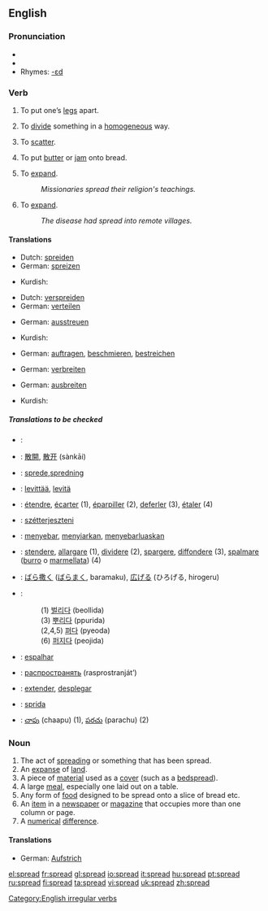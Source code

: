 ==English==

{{rank|expect|nation|legal|965|spread|enter|consider|provided}}

===Pronunciation===
*{{IPA|/'sprɛd/}}
*{{audio|en-us-spread.ogg|Audio (US)}}
*Rhymes: [[Rhymes:English:-ɛd|-ɛd]]

===Verb===
{{en-verb|spreads|spreading|spread}}
[[Category:English irregular verbs]]

#{{transitive}} To put one’s [[leg]]s apart.
#{{transitive}} To [[divide]] something in a [[homogeneous]] way.
#{{transitive}} To [[scatter]].
#{{transitive}} To put [[butter]] or [[jam]] onto bread.
#{{transitive}} To [[expand]].
#:''Missionaries spread their religion's teachings.''
#{{intransitive}} To [[expand]].
#:''The disease had spread into remote villages.''

====Translations====
{{trans-top|To put one’s [[leg]]s apart}}
*Dutch: [[spreiden]]
*German: [[spreizen]]
{{trans-mid}}
*Kurdish: {{KUchar|[[قاچ کردنه‌وه‌‌]]}}
{{trans-bottom}}

{{trans-top|To [[divide]] something in a [[homogeneous]] way}}
*Dutch: [[verspreiden]]
*German: [[verteilen]]
{{trans-mid}}
{{trans-bottom}}

{{trans-top|To [[scatter]]}}
*German: [[ausstreuen]]
{{trans-mid}}
*Kurdish: {{KUchar|[[بڵاوکردنه‌وه‌]]}}
{{trans-bottom}}

{{trans-top|To put [[butter]] or [[jam]] onto bread}}
*German: [[auftragen]], [[beschmieren]], [[bestreichen]]
{{trans-mid}}
{{trans-bottom}}

{{trans-top|(transitive) To [[expand]]}}
*German: [[verbreiten]]
{{trans-mid}}

{{trans-bottom}}

{{trans-top|(intransitive) To [[expand]]}}
*German: [[ausbreiten]]
{{trans-mid}}
*Kurdish: {{KUchar|[[بڵاوکردنه‌وه‌]]}}
{{trans-bottom}}
=====Translations to be checked=====
<!-- please remove this section once all the words have been moved to their approriate tables above-->
{{checktrans}}
{{top}}
*{{ttbc|Arabic}}: {{ARchar|[[فرد]]}} {{Unicode|(fárada)}}
*{{ttbc|Chinese}}: [[散開]], [[散开]] (sànkāi)
*{{ttbc|Danish}}: [[sprede]],[[spredning]]
*{{ttbc|Finnish}}: [[levittää]], [[levitä]]
*{{ttbc|French}}: [[étendre]], [[écarter]] (1), [[éparpiller]] (2), [[deferler]] (3), [[étaler]] (4)
*{{ttbc|Hungarian}}: [[szétterjeszteni]]
*{{ttbc|Indonesian}}: [[sebar|menyebar]], [[siar|menyiarkan]], [[sebar luas|menyebarluaskan]]
*{{ttbc|Italian}}: [[stendere]], [[allargare]] (1), [[dividere]] (2), [[spargere]], [[diffondere]] (3), [[spalmare]] ([[burro]] o [[marmellata]]) (4)
{{mid}}
*{{ttbc|Japanese}}: [[ばら撒く]] ([[ばらまく]], baramaku), [[広げる]] (ひろげる, hirogeru)
*{{ttbc|Korean}}: 
*:(1) [[벌리다]] (beollida)
*:(3) [[뿌리다]] (ppurida)
*:(2,4,5) [[펴다]] (pyeoda)
*:(6) [[퍼지다]] (peojida)
*{{ttbc|Portuguese}}: [[espalhar]]
*{{ttbc|Russian}}: [[распространять]] (rasprostranját’)
*{{ttbc|Spanish}}: [[extender]], [[desplegar]]
*{{ttbc|Swedish}}: [[sprida]]
*{{ttbc|[[Telugu]]}}: [[చాపు]] (chaapu) (1), [[పరచు]] (parachu) (2)
{{bottom}}

===Noun===
{{en-noun}}

# The act of [[spreading]] or something that has been spread.
# An [[expanse]] of [[land]].
# A piece of [[material]] used as a [[cover]] (such as a [[bedspread]]).
# A large [[meal]], especially one laid out on a table.
# Any form of [[food]] designed to be spread onto a slice of bread etc.
# An [[item]] in a [[newspaper]] or [[magazine]] that occupies more than one column or page.
# A [[numerical]] [[difference]].

====Translations====
{{trans-top|food designed to be spread}}
*German: [[Aufstrich]] {{m}}
{{trans-mid}}
{{trans-bottom}}

[[el:spread]]
[[fr:spread]]
[[gl:spread]]
[[io:spread]]
[[it:spread]]
[[hu:spread]]
[[pt:spread]]
[[ru:spread]]
[[fi:spread]]
[[ta:spread]]
[[vi:spread]]
[[uk:spread]]
[[zh:spread]]